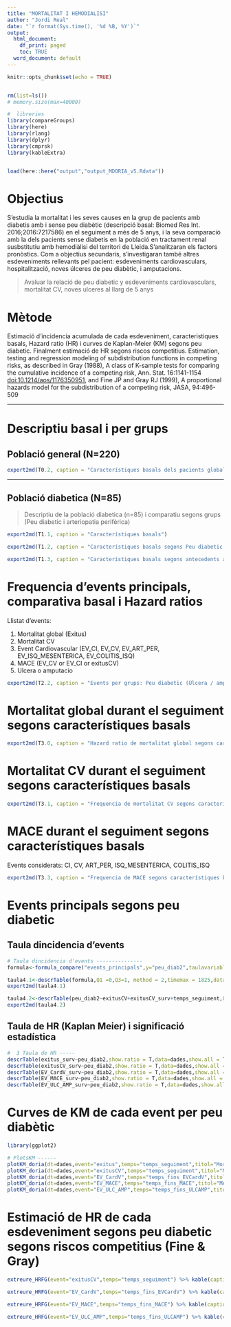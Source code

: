 ```yaml
---
title: "MORTALITAT I HEMODIALISI"
author: "Jordi Real"
date: "`r format(Sys.time(), '%d %B, %Y')`"
output:
  html_document:
    df_print: paged
    toc: TRUE
  word_document: default
---
```


```r
knitr::opts_chunk$set(echo = TRUE)


rm(list=ls())
# memory.size(max=40000)

#  libreries 
library(compareGroups)
library(here)
library(rlang)
library(dplyr)
library(cmprsk)
library(kableExtra)


load(here::here("output","output_MDORIA_v5.Rdata"))


```

# Objectius

S'estudia la mortalitat i les seves causes en la grup de pacients amb diabetis amb i sense peu diabètic (descripció basal: Biomed Res Int. 2016;2016:7217586) en el seguiment a més de 5 anys, i la seva comparació amb la dels pacients sense diabetis en la població en tractament renal susbstitutiu amb hemodiàlisi del territori de Lleida.S'analitzaran els factors pronòstics. Com a objectius secundaris, s'investigaran també altres esdeveniments rellevants pel pacient: esdeveniments cardiovasculars, hospitalització, noves úlceres de peu diabètic, i amputacions.

> Avaluar la relació de peu diabetic y esdeveniments cardiovasculars, mortalitat CV, noves ulceres al llarg de 5 anys

# Mètode

Estimació d'incidencia acumulada de cada esdeveniment, caracteristiques basals, Hazard ratio (HR) i curves de Kaplan-Meier (KM) segons peu diabetic. Finalment estimació de HR segons riscos competitius. Estimation, testing and regression modeling of subdistribution functions in competing risks, as described in Gray (1988), A class of K-sample tests for comparing the cumulative incidence of a competing risk, Ann. Stat. 16:1141-1154 <doi:10.1214/aos/1176350951>, and Fine JP and Gray RJ (1999), A proportional hazards model for the subdistribution of a competing risk, JASA, 94:496-509

***

# Descriptiu basal i per grups 

## Població general (N=220) 

```r

export2md(T0.2, caption = "Característiques basals dels pacients globals (Peu diabetic, No peu DM, No diabetis)")


```


***

## Població diabetica (N=85)   

>Descriptiu de la població diabetica (n=85) i comparatiu segons grups (Peu diabetic i arteriopatia perifèrica)

```r

export2md(T1.1, caption = "Característiques basals")

export2md(T1.2, caption = "Característiques basals segons Peu diabetic (Úlcera o amputació)")

export2md(T1.3, caption = "Característiques basals segons antecedents arteriopatia perifèrica")


```


# Frequencia d'events principals, comparativa basal i Hazard ratios

Llistat d'events: 

1. Mortalitat global (Exitus)
2. Mortalitat CV 
3. Event Cardiovascular (EV_CI, EV_CV, EV_ART_PER, EV_ISQ_MESENTERICA, EV_COLITIS_ISQ)
4. MACE (EV_CV or EV_CI or exitusCV)
5. Ulcera o amputacio 


```r

export2md(T2.2, caption = "Events per grups: Peu diabetic (Úlcera / amputació)")


```


# Mortalitat global durant el seguiment segons característiques basals

```r

export2md(T3.0, caption = "Hazard ratio de mortalitat global segons característiques basals")


```


# Mortalitat CV durant el seguiment segons característiques basals

```r

export2md(T3.1, caption = "Frequencia de mortalitat CV segons característiques basals i HR per cada factor")

```


# MACE durant el seguiment segons característiques basals

Events considerats: CI, CV, ART_PER, ISQ_MESENTERICA, COLITIS_ISQ

```r

export2md(T3.3, caption = "Frequencia de MACE segons característiques basals i HR per factor")

```


# Events principals segons peu diabetic

## Taula dincidencia d'events

```r

# Taula dincidencia d'events ---------------
formula<-formula_compare("events_principals",y="peu_diab2",taulavariables = here(conductor_variables))

taula4.1<-descrTable(formula,Q1 =0,Q3=1, method = 2,timemax = 1825,data=dades,show.all = T)
export2md(taula4.1)

taula4.2<-descrTable(peu_diab2~exitusCV+exitusCV_surv+temps_seguiment,Q1 =0,Q3=1, method = 2,timemax = 1825,data=dades,show.all = T)
export2md(taula4.2)

```

## Taula de HR (Kaplan Meier) i significació estadística

```r

#  3 Taula de HR -----
descrTable(exitus_surv~peu_diab2,show.ratio = T,data=dades,show.all = T) %>% export2md()
descrTable(exitusCV_surv~peu_diab2,show.ratio = T,data=dades,show.all = T) %>% export2md()
descrTable(EV_CardV_surv~peu_diab2,show.ratio = T,data=dades,show.all = T) %>% export2md()
descrTable(EV_MACE_surv~peu_diab2,show.ratio = T,data=dades,show.all = T) %>% export2md()
descrTable(EV_ULC_AMP_surv~peu_diab2,show.ratio = T,data=dades,show.all = T) %>% export2md()


```


# Curves de KM de cada event per peu diabètic

```r

library(ggplot2)

# PlotsKM ------
plotKM_doria(dt=dades,event="exitus",temps="temps_seguiment",titol="Mortalitat cardiovascular")
plotKM_doria(dt=dades,event="exitusCV",temps="temps_seguiment",titol="Mortalitat cardiovascular")
plotKM_doria(dt=dades,event="EV_CardV",temps="temps_fins_EVCardV",titol="Event cardiovascular")
plotKM_doria(dt=dades,event="EV_MACE",temps="temps_fins_MACE",titol="MACE")
plotKM_doria(dt=dades,event="EV_ULC_AMP",temps="temps_fins_ULCAMP",titol="Ulcera/Amputació")


```

# Estimació de HR de cada esdeveniment segons peu diabetic segons riscos competitius (Fine & Gray)


```r

extreure_HRFG(event="exitusCV",temps="temps_seguiment") %>% kable(caption="Risc de mortalitat cardiocascular") %>% kable_styling()

extreure_HRFG(event="EV_CardV",temps="temps_fins_EVCardV") %>% kable(caption="Risc d'esdeveniment cardiocascular") %>% kable_styling()

extreure_HRFG(event="EV_MACE",temps="temps_fins_MACE") %>% kable(caption="Risc de MACE") %>% kable_styling()

extreure_HRFG(event="EV_ULC_AMP",temps="temps_fins_ULCAMP") %>% kable(caption="Risc d'Ulcera o amputació") %>% kable_styling()


```



